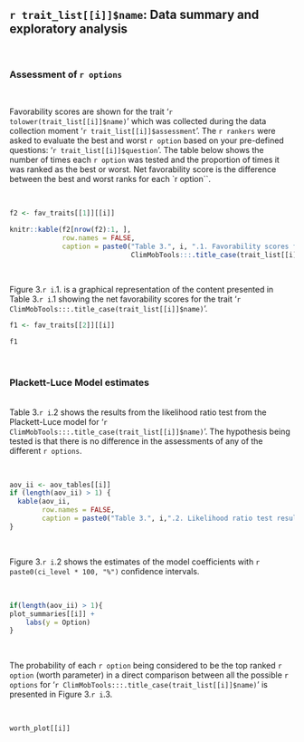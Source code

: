 ## `r trait_list[[i]]$name`: Data summary and exploratory analysis

\

### Assessment of `r options`

\

Favorability scores are shown for the trait '`r tolower(trait_list[[i]]$name)`' which was collected during the data collection moment '`r trait_list[[i]]$assessment`'. The `r rankers` were asked to evaluate the best and worst `r option` based on your pre-defined questions: '`r trait_list[[i]]$question`'. The table below shows the number of times each `r option` was tested and the proportion of times it was ranked as the best or worst. Net favorability score is the difference between the best and worst ranks for each `r option``.

\

```r
f2 <- fav_traits[[1]][[i]]

knitr::kable(f2[nrow(f2):1, ],
             row.names = FALSE,
             caption = paste0("Table 3.", i, ".1. Favorability scores for '",
                              ClimMobTools:::.title_case(trait_list[[i]]$name),"'"))
```

\

Figure 3.`r i`.1. is a graphical representation of the content presented in Table 3.`r i`.1 showing the net favorability scores for the trait '`r ClimMobTools:::.title_case(trait_list[[i]]$name)`'.

```r
f1 <- fav_traits[[2]][[i]]

```


```r
f1
```

\


### Plackett-Luce Model estimates

\
Table 3.`r i`.2 shows the results from the likelihood ratio test from the Plackett-Luce model for '`r ClimMobTools:::.title_case(trait_list[[i]]$name)`'. The hypothesis being tested is that there is no difference in the assessments of any of the different `r options`.

\

```r
aov_ii <- aov_tables[[i]]
if (length(aov_ii) > 1) {
  kable(aov_ii,
        row.names = FALSE,
        caption = paste0("Table 3.", i,".2. Likelihood ratio test results from fitted Plackett-Luce model with rankings for '", ClimMobTools:::.title_case(trait_list[[i]]$name), "'."))
}

```

\

Figure 3.`r i`.2 shows the estimates of the model coefficients with `r paste0(ci_level * 100, "%")` confidence intervals.  

\

```r

if(length(aov_ii) > 1){
plot_summaries[[i]] +
    labs(y = Option)
}
```

\

The probability of each `r option` being considered to be the top ranked `r option` (worth parameter) in a direct comparison between all the possible `r options` for '`r ClimMobTools:::.title_case(trait_list[[i]]$name)`' is presented in Figure 3.`r i`.3.

\

```r
worth_plot[[i]]
```

\pagebreak
